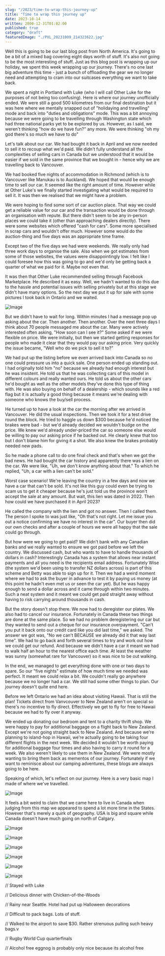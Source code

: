 ```yaml
---
slug: "/2023/time-to-wrap-this-journey-up"
title: "Time to wrap this journey up"
date: 2023-10-14
written: 2000-12-31T01:02:00
published: true
category: "draft"
featuredImage: "./PXL_20231009_214323622.jpg"
---
```


Well this is going to be our last blog post from North America. It's going to be a bit of a mixed bag covering eight days worth of stuff. It's also not going to be the most interesting of stuff. Just as this blog post is wrapping up our holiday, we spent this week wrapping up our journey. There's no one last big adventure this time - just a bunch of offloading the gear we no longer need and attempting to cram into our suitcases everything we want to take back.

We spent a night in Portland with Luke (who I will call Other Luke for the purposes of not being too confusing). Here is where our journey unofficially ended. We were still a good 500 kilometres from our final destination but it was here where we mentally snapped out of "holidaying and travelling" mode and back into "duties and obligations" mode. This was a bit annoying because we were going to be travelling through Washington state which had three national parks yet to be explored by us. However, as I said, we weren't thinking "how do we have fun?" any more. We were thinking "oh my god there's so much we have to do"

Let's talk about our car. We had bought it back in April and we now needed to sell it to recoup what we'd paid. We didn't fully understand all the complexities of selling cars in Canada but we understood that it would be easier if we sold in the same province that we bought in - hence why we are travelling back to Vancouver.

We had booked five nights of accommodation in Richmond (which is to Vancouver like Manukau is to Auckland). We hoped that would be enough time to sell our car. It seemed like the right amount of time. However while at Other Luke's we finally started investigating what would be required to sell it. It was then we realised that we might have a problem.

We were hoping to find some sort of car auction place. That way we could get a reliable value for our car and the transaction would be done through an organisation with repute. But there didn't seem to be any in-person places we could take it (other than approaching dealers directly). There were some websites which offered "cash for cars". Some more specialised in scrap cars and wouldn't offer much. However some would do the auction-thing and five days was an appropriate time frame.

Except two of the five days we had were weekends. We really only had three work days to organise the sale. Also when we got estimates from some of those websites, the values were disappointingly low. I felt like I could foresee how this was going to go and we'd only be getting back a quarter of what we paid for it. Maybe not even that.

It was then that Other Luke recommended selling through Facebook Marketplace. He described it as easy. Well, we hadn't wanted to do this due to the hassle and potential issues with selling privately but at this stage we didn't have many options. So the next day we put it up for sale with some pictures I took back in Ontario and we waited.

![Image](PXL_20230915_155242617.jpg)

But we didn't have to wait for long. Within minutes I had a message pop up asking about the car. Then another. Then another. Over the next three days I think about 70 people messaged me about the car. Many were actively interested often asking, "How soon can I see it?" Some asked if we were flexible on price. We were initially, but then we started getting responses for people who made it clear that they would pay our asking price. Very quickly the issue became, "Well who do we pick to sell it to?"

We had put up the listing before we even arrived back into Canada so no one could pressure us into a quick sale. One person ended up standing out. I had originally told him "no" because we already had enough interest but he was insistent. He told us that he was collecting cars of this model in different colours and really wanted ours. He told us about the other cars he'd bought as well as the other models they've done this type of thing with. He was also buying on behalf of a dealership - which sounds like a red flag but it is actually a good thing because it means we're dealing with someone who knows the buy/sell process.

He turned up to have a look at the car the morning after we arrived in Vancouver. He did the usual inspections. Then we took it for a test drive round the block. He tried to haggle us down $300 because he'd noticed the brakes were bad - but we'd already decided we wouldn't budge on the price. We knew we'd already under-priced the car so someone else would be willing to pay our asking price if he backed out. He clearly knew that too but I don't blame him for giving it a shot. We also knew the brakes probably needed new pads.

So he made a phone call to do one final check and that's when we got the bad news. He had bought the car history and apparently there was a lien on the car. We were like, "Uh, we don't know anything about that." To which he replied, "Uh, a car with a lien can't be sold."

Worst case scenario! We're leaving the country in a few days and now we have a car that can't be sold. It's not like this guy could even be trying to scam us to get it cheaper because he's just told us the province won't accept the sale at any amount. But wait, this lien was dated in 2022. Then how could we have purchased it in April 2023?

He called the company with the lien and got no answer. Then I called them. The person I spoke to was just like, "Oh that's not right. Let me issue you out a notice confirming we have no interest in the car". Our buyer then did our own checks and after a couple of hours we were all happy that the sale could go through.

But how were we going to get paid? We didn't bank with any Canadian banks and we really wanted to ensure we got paid before we left the country. We discussed cash, but who wants to have to handle thousands of dollars in cash? Interestingly Canada has a system that allows near instant payments and all you need is the recipients email address. Fortunately Wise (the system we'd been using to transfer NZ dollars across) is part of this scheme and Betty was able to sign up for it. Then we had a weird moment where we had to ask the buyer in advance to test it by paying us money (at this point he hadn't even met us or seen the car yet). But he was happy enough to send a dollar across and it came through within two minutes. Such a neat system and it meant we could get paid straight away without having to risk carrying around thousands in cash.

But the story doesn't stop there. We now had to deregister our plates. We also had to cancel our insurance. Fortunately in Canada these two things are done at the same place. So we had no problem deregistering our car but they wanted to send out a cheque for our insurance overpayment. "Can't you put it back onto our credit card like you did last time," we asked. The answer we got was, "No we can't BECAUSE we already did it that way last time". We had to go back and forth several times to try and work out how we could get our refund. And because we didn't have a car it meant we had to walk half an hour to the nearest office each time. At least the weather was sunny (somewhat rare for Vancouver) so it was nice to be out walking.

In the end, we managed to get everything done with one or two days to spare. So our "five nights" estimate of how much time we needed was perfect. It meant we could relax a bit. We couldn't really go anywhere because we no longer had a car. We still had some other things to plan. Our journey doesn't quite end here.

Before we left Ontario we had an idea about visiting Hawaii. That is still the plan! Tickets direct from Vanvcouver to New Zealand aren't on special so there's no incentive to fly direct. Effectively we get to fly for free to Hawaii because we had to fly over it anyway.

We ended up donating our bedroom and tent to a charity thrift shop. We were happy to pay for additional baggage on a flight back to New Zealand. Except we're not going straight back to New Zealand. And because we're planning to island-hop in Hawaii, we're actually going to be taking four different flights in the next week. We decided it wouldn't be worth paying for additional baggage four times and also having to carry it round for a week. We also weren't likely to use them in New Zealand. We were mostly wanting to bring them back as mementos of our journey. Fortunately if we want to reminisce about our camping adventures, these blogs are always going to be here.

Speaking of which, let's reflect on our journey. Here is a very basic map I made of where we've travelled.

![Image](journey.png)

It feels a bit weird to claim that we came here to live in Canada when judging from this map we appeared to spend a lot more time in the States. However that's merely a quirk of geography. USA is big and square while Canada doesn't have much going on north of Calgary.

![Image](PXL_20231009_154901273.jpg)

![Image](PXL_20231009_213459730.jpg)

![Image](PXL_20231009_214323622.jpg)

![Image](PXL_20231009_214810687.jpg)

![Image](PXL_20231010_163938719.jpg)

![Image](PXL_20231011_004536355.jpg)

// Stayed with Luke

// Delicious dinner with Chicken-of-the-Woods

// Rainy near Seattle. Hotel had put up Halloween decorations

// Difficult to pack bags. Lots of stuff.

// Walked to the airport to save $30. Rather strenuous pulling such heavy bags.v

// Rugby World Cup quarterfinals

// Alcohol free eggnog is probably only nice because its alcohol free
